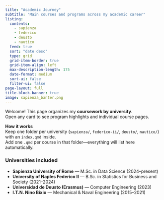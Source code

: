 ```yaml
---
title: "Academic Journey"
subtitle: "Main courses and programs across my academic career"
listing:
  contents:
    - sapienza
    - federico
    - deusto
    - nautico
  feed: true
  sort: "date desc"
  type: grid
  grid-item-border: true
  grid-item-align: left
  max-description-length: 175
  date-format: medium
  sort-ui: false
  filter-ui: false
page-layout: full
title-block-banner: true
image: sapienza_banter.png
---
```


Welcome! This page organizes my **coursework by university**.  
Open any card to see program highlights and individual course pages.

::: callout-tip
**How it works**  
Keep one folder per university (`sapienza/`, `federico-ii/`, `deusto/`, `nautico/`) with an `index.qmd` inside.  
Add one `.qmd` per course in that folder—everything will list here automatically.
:::

### Universities included
- **Sapienza University of Rome** — M.Sc. in Data Science (2024–present)  
- **University of Naples Federico II** — B.Sc. in Statistics for Business and Society (2021–2024)  
- **Universidad de Deusto (Erasmus)** — Computer Engineering (2023)  
- **I.T.N. Nino Bixio** — Mechanical & Naval Engineering (2015–2021)

